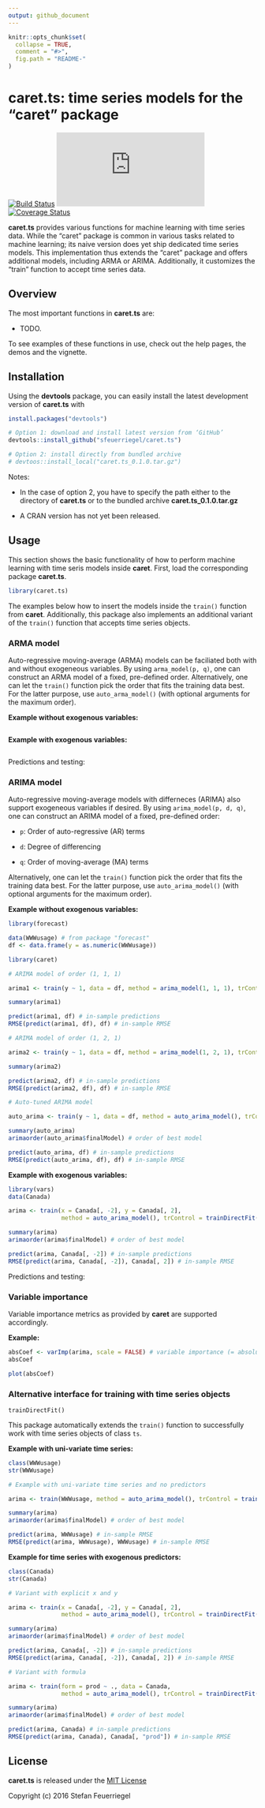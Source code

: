 ```yaml
---
output: github_document
---
```


<!-- README.md is generated from README.Rmd. Please edit that file -->

```r
knitr::opts_chunk$set(
  collapse = TRUE,
  comment = "#>",
  fig.path = "README-"
)
```

# caret.ts: time series models for the "caret" package

[![Build Status](https://travis-ci.org/sfeuerriegel/caret.ts.svg?branch=master)](https://travis-ci.org/sfeuerriegel/caret.ts)
[![CRAN_Status_Badge](http://www.r-pkg.org/badges/version/caret.ts)](https://cran.r-project.org/package=caret.ts)
[![Coverage Status](https://img.shields.io/codecov/c/github/sfeuerriegel/caret.ts/master.svg)](https://codecov.io/github/sfeuerriegel/caret.ts?branch=master)

**caret.ts** provides various functions for machine learning with time series data. While the "caret" package is common in various tasks related to machine learning; its naive version does yet ship dedicated time series models. This implementation thus extends the "caret" package and offers additional models, including ARMA or ARIMA. Additionally, it customizes the "train" function to accept time series data. 

## Overview

The most important functions in **caret.ts** are:

* TODO. 

To see examples of these functions in use, check out the help pages, the demos and the vignette. 


## Installation

Using the **devtools** package, you can easily install the latest development version of **caret.ts** with

```r
install.packages("devtools")

# Option 1: download and install latest version from ‘GitHub’
devtools::install_github("sfeuerriegel/caret.ts")

# Option 2: install directly from bundled archive
# devtoos::install_local("caret.ts_0.1.0.tar.gz")
```

Notes: 

* In the case of option 2, you have to specify the path either to the directory of **caret.ts** or to the bundled archive **caret.ts_0.1.0.tar.gz**

* A CRAN version has not yet been released.

## Usage

This section shows the basic functionality of how to perform machine learning with time seris models inside **caret**. First, load the corresponding package **caret.ts**. 

```r
library(caret.ts)
```

The examples below how to insert the models inside the `train()` function from **caret**. Additionally, this package also implements an additional variant of the `train()` function that accepts time series objects.

### ARMA model

Auto-regressive moving-average (ARMA) models can be faciliated both with and without exogeneous variables. By using `arma_model(p, q)`, one can construct an ARMA model of a fixed, pre-defined order. Alternatively, one can let the `train()` function pick the order that fits the training data best. For the latter purpose, use `auto_arma_model()` (with optional arguments for the maximum order).

**Example without exogenous variables:**

```r

```

**Example with exogenous variables:**

```r

```

Predictions and testing:

### ARIMA model

Auto-regressive moving-average models with differneces (ARIMA) also support exogeneous variables if desired. By using `arima_model(p, d, q)`, one can construct an ARIMA model of a fixed, pre-defined order:

* `p`: Order of auto-regressive (AR) terms

* `d`: Degree of differencing

* `q`: Order of moving-average (MA) terms

Alternatively, one can let the `train()` function pick the order that fits the training data best. For the latter purpose, use `auto_arima_model()` (with optional arguments for the maximum order).

**Example without exogenous variables:**

```r
library(forecast)

data(WWWusage) # from package "forecast"
df <- data.frame(y = as.numeric(WWWusage))

library(caret)

# ARIMA model of order (1, 1, 1)

arima1 <- train(y ~ 1, data = df, method = arima_model(1, 1, 1), trControl = trainDirectFit())

summary(arima1)

predict(arima1, df) # in-sample predictions
RMSE(predict(arima1, df), df) # in-sample RMSE

# ARIMA model of order (1, 2, 1)

arima2 <- train(y ~ 1, data = df, method = arima_model(1, 2, 1), trControl = trainDirectFit())

summary(arima2)

predict(arima2, df) # in-sample predictions
RMSE(predict(arima2, df), df) # in-sample RMSE

# Auto-tuned ARIMA model

auto_arima <- train(y ~ 1, data = df, method = auto_arima_model(), trControl = trainDirectFit())

summary(auto_arima)
arimaorder(auto_arima$finalModel) # order of best model

predict(auto_arima, df) # in-sample predictions
RMSE(predict(auto_arima, df), df) # in-sample RMSE
```

**Example with exogenous variables:**

```r
library(vars)
data(Canada)

arima <- train(x = Canada[, -2], y = Canada[, 2], 
               method = auto_arima_model(), trControl = trainDirectFit())

summary(arima)
arimaorder(arima$finalModel) # order of best model

predict(arima, Canada[, -2]) # in-sample predictions
RMSE(predict(arima, Canada[, -2]), Canada[, 2]) # in-sample RMSE
```

Predictions and testing:

### Variable importance

Variable importance metrics as provided by **caret** are supported accordingly. 

**Example:**

```r
absCoef <- varImp(arima, scale = FALSE) # variable importance (= absolute value of coefficient)
absCoef

plot(absCoef)
```


### Alternative interface for training with time series objects

`trainDirectFit()`

This package automatically extends the `train()` function to successfully work with time series objects of class `ts`.

**Example with uni-variate time series:**

```r
class(WWWusage)
str(WWWusage)

# Example with uni-variate time series and no predictors

arima <- train(WWWusage, method = auto_arima_model(), trControl = trainDirectFit())

summary(arima)
arimaorder(arima$finalModel) # order of best model

predict(arima, WWWusage) # in-sample RMSE
RMSE(predict(arima, WWWusage), WWWusage) # in-sample RMSE
```

**Example for time series with exogenous predictors:**

```r
class(Canada)
str(Canada)

# Variant with explicit x and y

arima <- train(x = Canada[, -2], y = Canada[, 2], 
               method = auto_arima_model(), trControl = trainDirectFit())

summary(arima)
arimaorder(arima$finalModel) # order of best model

predict(arima, Canada[, -2]) # in-sample predictions
RMSE(predict(arima, Canada[, -2]), Canada[, 2]) # in-sample RMSE

# Variant with formula

arima <- train(form = prod ~ ., data = Canada, 
               method = auto_arima_model(), trControl = trainDirectFit())

summary(arima)
arimaorder(arima$finalModel) # order of best model

predict(arima, Canada) # in-sample predictions
RMSE(predict(arima, Canada), Canada[, "prod"]) # in-sample RMSE
```


## License

**caret.ts** is released under the [MIT License](https://opensource.org/licenses/MIT)

Copyright (c) 2016 Stefan Feuerriegel